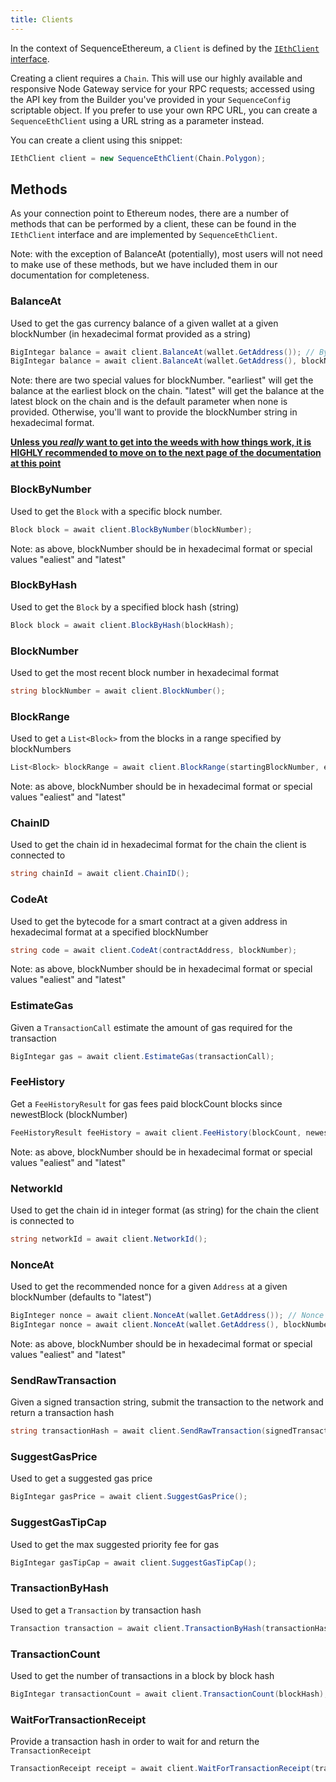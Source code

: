 ```yaml
---
title: Clients
---
```


In the context of SequenceEthereum, a `Client` is defined by the [`IEthClient` interface](https://github.com/0xsequence/sequence-unity/blob/master/Assets/SequenceSDK/Ethereum/Provider/IEthClient.cs).

Creating a client requires a `Chain`. This will use our highly available and responsive Node Gateway service for your RPC requests; accessed using the API key from the Builder you've provided in your `SequenceConfig` scriptable object. If you prefer to use your own RPC URL, you can create a `SequenceEthClient` using a URL string as a parameter instead.

You can create a client using this snippet:
```csharp
IEthClient client = new SequenceEthClient(Chain.Polygon);
```

## Methods

As your connection point to Ethereum nodes, there are a number of methods that can be performed by a client, these can be found in the `IEthClient` interface and are implemented by `SequenceEthClient`.

Note: with the exception of BalanceAt (potentially), most users will not need to make use of these methods, but we have included them in our documentation for completeness. 

### BalanceAt

Used to get the gas currency balance of a given wallet at a given blockNumber (in hexadecimal format provided as a string)
```csharp
BigIntegar balance = await client.BalanceAt(wallet.GetAddress()); // By default, if no blockNumber string is provided, check the latest block
BigIntegar balance = await client.BalanceAt(wallet.GetAddress(), blockNumber);
```
Note: there are two special values for blockNumber. "earliest" will get the balance at the earliest block on the chain. "latest" will get the balance at the latest block on the chain and is the default parameter when none is provided. Otherwise, you'll want to provide the blockNumber string in hexadecimal format.

<Warning><b><u>Unless you <i>really</i> want to get into the weeds with how things work, it is HIGHLY recommended to move on to the next page of the documentation at this point</u></b></Warning>

### BlockByNumber

Used to get the `Block` with a specific block number.
```csharp
Block block = await client.BlockByNumber(blockNumber);
```
Note: as above, blockNumber should be in hexadecimal format or special values "ealiest" and "latest"

### BlockByHash

Used to get the `Block` by a specified block hash (string)
```csharp
Block block = await client.BlockByHash(blockHash);
```

### BlockNumber

Used to get the most recent block number in hexadecimal format
```csharp
string blockNumber = await client.BlockNumber();
```

### BlockRange 

Used to get a `List<Block>` from the blocks in a range specified by blockNumbers
```csharp
List<Block> blockRange = await client.BlockRange(startingBlockNumber, endingBlockNumber);
```
Note: as above, blockNumber should be in hexadecimal format or special values "ealiest" and "latest"

### ChainID

Used to get the chain id in hexadecimal format for the chain the client is connected to 
```csharp
string chainId = await client.ChainID();
```

### CodeAt

Used to get the bytecode for a smart contract at a given address in hexadecimal format at a specified blockNumber
```csharp
string code = await client.CodeAt(contractAddress, blockNumber);
```
Note: as above, blockNumber should be in hexadecimal format or special values "ealiest" and "latest"

### EstimateGas

Given a `TransactionCall` estimate the amount of gas required for the transaction
```csharp
BigIntegar gas = await client.EstimateGas(transactionCall);
```

### FeeHistory

Get a `FeeHistoryResult` for gas fees paid blockCount blocks since newestBlock (blockNumber)
```csharp
FeeHistoryResult feeHistory = await client.FeeHistory(blockCount, newestBlock, new int[] { });
```
Note: as above, blockNumber should be in hexadecimal format or special values "ealiest" and "latest"

### NetworkId

Used to get the chain id in integer format (as string) for the chain the client is connected to 
```csharp
string networkId = await client.NetworkId();
```

### NonceAt

Used to get the recommended nonce for a given `Address` at a given blockNumber (defaults to "latest")
```csharp
BigInteger nonce = await client.NonceAt(wallet.GetAddress()); // Nonce at latest
BigIntegar nonce = await client.NonceAt(wallet.GetAddress(), blockNumber);
```
Note: as above, blockNumber should be in hexadecimal format or special values "ealiest" and "latest"

### SendRawTransaction

Given a signed transaction string, submit the transaction to the network and return a transaction hash
```csharp
string transactionHash = await client.SendRawTransaction(signedTransactionString);
```

### SuggestGasPrice

Used to get a suggested gas price
```csharp
BigIntegar gasPrice = await client.SuggestGasPrice();
```

### SuggestGasTipCap

Used to get the max suggested priority fee for gas
```csharp
BigIntegar gasTipCap = await client.SuggestGasTipCap();
```

### TransactionByHash

Used to get a `Transaction` by transaction hash
```csharp
Transaction transaction = await client.TransactionByHash(transactionHash);
```

### TransactionCount

Used to get the number of transactions in a block by block hash 
```csharp
BigIntegar transactionCount = await client.TransactionCount(blockHash);
```

### WaitForTransactionReceipt

Provide a transaction hash in order to wait for and return the `TransactionReceipt`
```csharp
TransactionReceipt receipt = await client.WaitForTransactionReceipt(transactionHash);
```